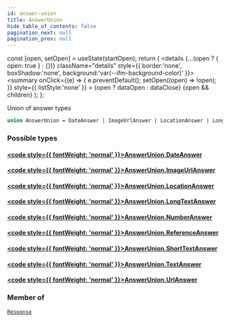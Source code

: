 ```yaml
---
id: answer-union
title: AnswerUnion
hide_table_of_contents: false
pagination_next: null
pagination_prev: null
---
```







  const [open, setOpen] = useState(startOpen);
  return (
    <details {...(open ? { open: true } : {})} className="details" style={{ border:'none', boxShadow:'none', background:'var(--ifm-background-color)' }}>
      <summary
        onClick={(e) => {
          e.preventDefault();
          setOpen((open) => !open);
        }}
        style={{ listStyle:'none' }}
      >
      {open ? dataOpen : dataClose}
      </summary>
      {open && children}
    </details>
  );
};




Union of answer types


```graphql
union AnswerUnion = DateAnswer | ImageUrlAnswer | LocationAnswer | LongTextAnswer | NumberAnswer | ReferenceAnswer | ShortTextAnswer | TextAnswer | UrlAnswer
```


### Possible types

#### [<code style={{ fontWeight: 'normal' }}>AnswerUnion.<b>DateAnswer</b></code>](/objects/date-answer) <Badge class="secondary" text="object"/>
> 
> 

#### [<code style={{ fontWeight: 'normal' }}>AnswerUnion.<b>ImageUrlAnswer</b></code>](/objects/image-url-answer) <Badge class="secondary" text="object"/>
> 
> 

#### [<code style={{ fontWeight: 'normal' }}>AnswerUnion.<b>LocationAnswer</b></code>](/objects/location-answer) <Badge class="secondary" text="object"/>
> 
> 

#### [<code style={{ fontWeight: 'normal' }}>AnswerUnion.<b>LongTextAnswer</b></code>](/objects/long-text-answer) <Badge class="secondary" text="object"/>
> 
> 

#### [<code style={{ fontWeight: 'normal' }}>AnswerUnion.<b>NumberAnswer</b></code>](/objects/number-answer) <Badge class="secondary" text="object"/>
> 
> 

#### [<code style={{ fontWeight: 'normal' }}>AnswerUnion.<b>ReferenceAnswer</b></code>](/objects/reference-answer) <Badge class="secondary" text="object"/>
> 
> 

#### [<code style={{ fontWeight: 'normal' }}>AnswerUnion.<b>ShortTextAnswer</b></code>](/objects/short-text-answer) <Badge class="secondary" text="object"/>
> 
> 

#### [<code style={{ fontWeight: 'normal' }}>AnswerUnion.<b>TextAnswer</b></code>](/objects/text-answer) <Badge class="secondary" text="object"/>
> 
> 

#### [<code style={{ fontWeight: 'normal' }}>AnswerUnion.<b>UrlAnswer</b></code>](/objects/url-answer) <Badge class="secondary" text="object"/>
> 
> 



### Member of

[`Response`](/objects/response)  <Badge class="secondary" text="object"/>

